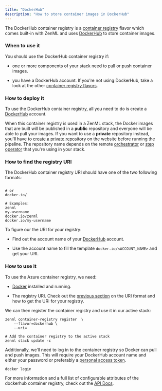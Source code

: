 ```yaml
---
title: "DockerHub"
description: "How to store container images in DockerHub"
---
```


The DockerHub container registry is a [container registry](/component-gallery/container-registries) flavor which comes built-in with ZenML and uses [DockerHub](https://hub.docker.com/) to store container images.

### When to use it

You should use the DockerHub container registry if:

* one or more components of your stack need to pull or push container images.

* you have a DockerHub account. If you're not using DockerHub, take a look at the other [container registry flavors](/component-gallery/container-registries#container-registry-flavors).

### How to deploy it

To use the DockerHub container registry, all you need to do is create a [DockerHub](https://hub.docker.com/) account.

When this container registry is used in a ZenML stack, the Docker images that are built will be published in a **public** repository and everyone will be able to pull your images. If you want to use a **private** repository instead, you'll have to [create a private repository](https://docs.docker.com/docker-hub/repos/#creating-repositories) on the website before running the pipeline. The repository name depends on the remote [orchestrator](/component-gallery/orchestrators) or [step operator](/component-gallery/step-operators) that you're using in your stack.

### How to find the registry URI

The DockerHub container registry URI should have one of the two following formats:

```

# or
docker.io/

# Examples:
zenml
my-username
docker.io/zenml
docker.io/my-username
```

To figure our the URI for your registry:

* Find out the account name of your [DockerHub](https://hub.docker.com/) account.

* Use the account name to fill the template `docker.io/<ACCOUNT_NAME>` and get your URI.

### How to use it

To use the Azure container registry, we need:

* [Docker](https://www.docker.com) installed and running.

* The registry URI. Check out the [previous section](/component-gallery/container-registries/dockerhub#how-to-find-the-registry-uri) on the URI format and how to get the URI for your registry.

We can then register the container registry and use it in our active stack:

```
zenml container-registry register  \
    --flavor=dockerhub \
    --uri=

# Add the container registry to the active stack
zenml stack update -c 
```

Additionally, we'll need to log in to the container registry so Docker can pull and push images. This will require your DockerHub account name and either your password or preferably a [personal access token](https://docs.docker.com/docker-hub/access-tokens/).

```
docker login
```

For more information and a full list of configurable attributes of the dockerhub container registry, check out the [API Docs](https://apidocs.zenml.io/latest/core%5Fcode%5Fdocs/core-container%5Fregistries/#zenml.container%5Fregistries.dockerhub%5Fcontainer%5Fregistry.DockerHubContainerRegistry).